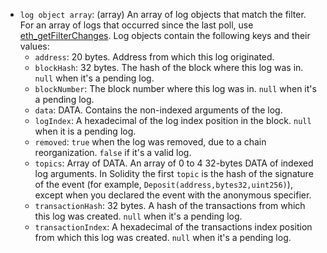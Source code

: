 - `log object array`: (array) An array of log objects that match the filter. For an array of logs that occurred since the last poll, use [eth_getFilterChanges](../../ethereum/json-rpc-methods/filter-methods/eth_getfilterchanges.mdx). Log objects contain the following keys and their values:
  - `address`: 20 bytes. Address from which this log originated.
  - `blockHash`: 32 bytes. The hash of the block where this log was in. `null` when it's a pending log.
  - `blockNumber`: The block number where this log was in. `null` when it's a pending log.
  - `data`: DATA. Contains the non-indexed arguments of the log.
  - `logIndex`: A hexadecimal of the log index position in the block. `null` when it is a pending log.
  - `removed`: `true` when the log was removed, due to a chain reorganization. `false` if it's a valid log.
  - `topics`: Array of DATA. An array of 0 to 4 32-bytes DATA of indexed log arguments. In Solidity the first `topic` is the hash of the signature of the event (for example, `Deposit(address,bytes32,uint256)`), except when you declared the event with the anonymous specifier.
  - `transactionHash`: 32 bytes. A hash of the transactions from which this log was created. `null` when it's a pending log.
  - `transactionIndex`: A hexadecimal of the transactions index position from which this log was created. `null` when it's a pending log.
